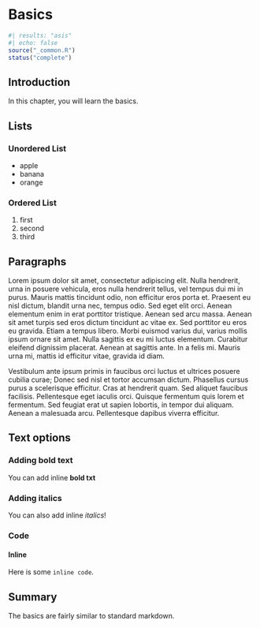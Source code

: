 # Basics {#sec-basics}

```r
#| results: "asis"
#| echo: false
source("_common.R")
status("complete")
```

## Introduction

In this chapter, you will learn the basics.

## Lists

### Unordered List
* apple
* banana
* orange

### Ordered List
1. first
2. second
3. third

## Paragraphs

Lorem ipsum dolor sit amet, consectetur adipiscing elit. Nulla hendrerit, urna in posuere vehicula, eros nulla hendrerit tellus, vel tempus dui mi in purus. Mauris mattis tincidunt odio, non efficitur eros porta et. Praesent eu nisl dictum, blandit urna nec, tempus odio. Sed eget elit orci. Aenean elementum enim in erat porttitor tristique. Aenean sed arcu massa. Aenean sit amet turpis sed eros dictum tincidunt ac vitae ex. Sed porttitor eu eros eu gravida. Etiam a tempus libero. Morbi euismod varius dui, varius mollis ipsum ornare sit amet. Nulla sagittis ex eu mi luctus elementum. Curabitur eleifend dignissim placerat. Aenean at sagittis ante. In a felis mi. Mauris urna mi, mattis id efficitur vitae, gravida id diam.

Vestibulum ante ipsum primis in faucibus orci luctus et ultrices posuere cubilia curae; Donec sed nisl et tortor accumsan dictum. Phasellus cursus purus a scelerisque efficitur. Cras at hendrerit quam. Sed aliquet faucibus facilisis. Pellentesque eget iaculis orci. Quisque fermentum quis lorem et fermentum. Sed feugiat erat ut sapien lobortis, in tempor dui aliquam. Aenean a malesuada arcu. Pellentesque dapibus viverra efficitur.

## Text options

### Adding bold text
You can add inline **bold txt**

### Adding italics
You can also add inline *italics*!

### Code

#### Inline
Here is some `inline code`.

## Summary

The basics are fairly similar to standard markdown.